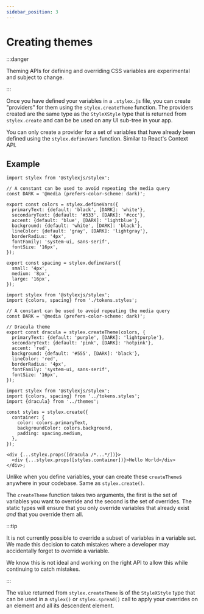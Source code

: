 ```yaml
---
sidebar_position: 3
---
```



# Creating themes

:::danger

Theming APIs for defining and overriding CSS variables are experimental and
subject to change.

:::

Once you have defined your variables in a `.stylex.js` file, you can create
"providers" for them using the `stylex.createTheme` function. The providers
created are the same type as the `StyleXStyle` type that is returned from
`stylex.create` and can be be used on any UI sub-tree in your app.

You can only create a provider for a set of variables that have already been
defined using the `stylex.defineVars` function. Similar to React's Context API.

## Example

<Tabs>
<TabItem label="Declaring Variables" value="var-export">

```tsx title="tokens.stylex.js"
import stylex from '@stylexjs/stylex';

// A constant can be used to avoid repeating the media query
const DARK = '@media (prefers-color-scheme: dark)';

export const colors = stylex.defineVars({
  primaryText: {default: 'black', [DARK]: 'white'},
  secondaryText: {default: '#333', [DARK]: '#ccc'},
  accent: {default: 'blue', [DARK]: 'lightblue'},
  background: {default: 'white', [DARK]: 'black'},
  lineColor: {default: 'gray', [DARK]: 'lightgray'},
  borderRadius: '4px',
  fontFamily: 'system-ui, sans-serif',
  fontSize: '16px',
});

export const spacing = stylex.defineVars({
  small: '4px',
  medium: '8px',
  large: '16px',
});
```

</TabItem>
<TabItem label="Variable Override Provider" value="var-override" default>

```tsx title="themes.js"
import stylex from '@stylexjs/stylex';
import {colors, spacing} from './tokens.styles';

// A constant can be used to avoid repeating the media query
const DARK = '@media (prefers-color-scheme: dark)';

// Dracula theme
export const dracula = stylex.createTheme(colors, {
  primaryText: {default: 'purple', [DARK]: 'lightpurple'},
  secondaryText: {default: 'pink', [DARK]: 'hotpink'},
  accent: 'red',
  background: {default: '#555', [DARK]: 'black'},
  lineColor: 'red',
  borderRadius: '4px',
  fontFamily: 'system-ui, sans-serif',
  fontSize: '16px',
});
```

</TabItem>
<TabItem label="Using Variables" value="var-import">

```tsx title="components/MyComponent.js"
import stylex from '@stylexjs/stylex';
import {colors, spacing} from '../tokens.styles';
import {dracula} from '../themes';

const styles = stylex.create({
  container: {
    color: colors.primaryText,
    backgroundColor: colors.background,
    padding: spacing.medium,
  },
});

<div {...stylex.props([dracula /*...*/])}>
  <div {...stylex.props([styles.container])}>Hello World</div>
</div>;
```

</TabItem>
</Tabs>

Unlike when you define variables, your can create these `createTheme`s anywhere
in your codebase. Same as `stylex.create()`.

The `createTheme` function takes two arguments, the first is the set of
variables you want to override and the second is the set of overrides. The
static types will ensure that you only override variables that already exist
_and_ that you override them all.

:::tip

It is not currently possible to override a subset of variables in a variable
set. We made this decision to catch mistakes where a developer may accidentally
forget to override a variable.

We know this is not ideal and working on the right API to allow this while
continuing to catch mistakes.

:::

The value returned from `stylex.createTheme` is of the `StyleXStyle` type that
can be used in a `stylex()` or `stylex.spread()` call to apply your overrides on
an element and all its descendent element.
